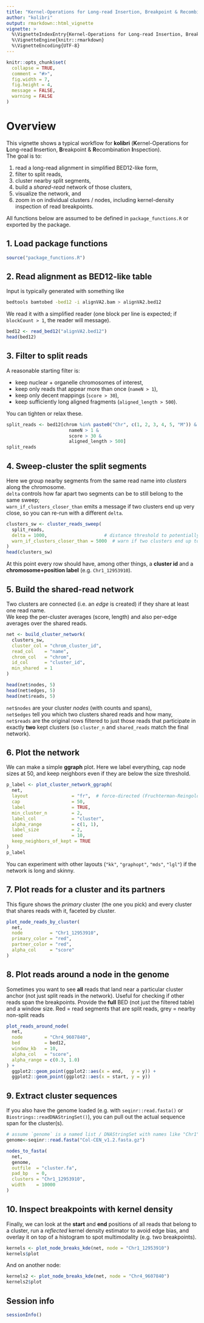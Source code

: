 ```yaml
---
title: "Kernel-Operations for Long-read Insertion, Breakpoint & Recombination Inspection"
author: "kolibri"
output: rmarkdown::html_vignette
vignette: >
  %\VignetteIndexEntry{Kernel-Operations for Long-read Insertion, Breakpoint & Recombination Inspection}
  %\VignetteEngine{knitr::rmarkdown}
  %\VignetteEncoding{UTF-8}
---
```


```r
knitr::opts_chunk$set(
  collapse = TRUE,
  comment = "#>",
  fig.width = 7,
  fig.height = 4,
  message = FALSE,
  warning = FALSE
)
```

# Overview

This vignette shows a typical workflow for **kolibri** (**K**ernel-Operations for **L**ong-read **I**nsertion, **B**reakpoint & **R**ecombination **I**nspection).  
The goal is to:

1. read a long-read alignment in simplified BED12-like form,
2. filter to split reads,
3. cluster nearby split segments,
4. build a *shared-read* network of those clusters,
5. visualize the network, and
6. zoom in on individual clusters / nodes, including kernel-density inspection of read breakpoints.

All functions below are assumed to be defined in `package_functions.R` or exported by the package.

## 1. Load package functions

```r
source("package_functions.R")
```

## 2. Read alignment as BED12-like table

Input is typically generated with something like

```sh
bedtools bamtobed -bed12 -i alignVA2.bam > alignVA2.bed12
```

We read it with a simplified reader (one block per line is expected; if `blockCount > 1`, the reader will message).

```r
bed12 <- read_bed12("alignVA2.bed12")
head(bed12)
```

## 3. Filter to split reads

A reasonable starting filter is:

- keep nuclear + organelle chromosomes of interest,
- keep only reads that appear more than once (`nameN > 1`),
- keep only decent mappings (`score > 30`),
- keep sufficiently long aligned fragments (`aligned_length > 500`).

You can tighten or relax these.

```r
split_reads <- bed12[chrom %in% paste0("Chr", c(1, 2, 3, 4, 5, "M")) &
                       nameN > 1 &
                       score > 30 &
                       aligned_length > 500]
split_reads
```

## 4. Sweep-cluster the split segments

Here we group nearby segments from the same read name into *clusters* along the chromosome.  
`delta` controls how far apart two segments can be to still belong to the same sweep;  
`warn_if_clusters_closer_than` emits a message if two clusters end up very close, so you can re-run with a different `delta`.

```r
clusters_sw <- cluster_reads_sweep(
  split_reads,
  delta = 1000,                     # distance threshold to potentially merge
  warn_if_clusters_closer_than = 5000  # warn if two clusters end up too close
)
head(clusters_sw)
```

At this point every row should have, among other things, a **cluster id** and a **chromosome+position label** (e.g. `Chr1_12953910`).

## 5. Build the shared-read network

Two clusters are connected (i.e. an *edge* is created) if they share at least one read name.  
We keep the per-cluster averages (score, length) and also per-edge averages over the shared reads.

```r
net <- build_cluster_network(
  clusters_sw,
  cluster_col = "chrom_cluster_id",
  read_col    = "name",
  chrom_col   = "chrom",
  id_col      = "cluster_id",
  min_shared  = 1
)

head(net$nodes, 5)
head(net$edges, 5)
head(net$reads, 5)
```

`net$nodes` are your cluster *nodes* (with counts and spans),  
`net$edges` tell you which two clusters shared reads and how many,  
`net$reads` are the original rows filtered to just those reads that participate in exactly **two** kept clusters (so `cluster_n` and `shared_reads` match the final network).

## 6. Plot the network

We can make a simple **ggraph** plot. Here we label everything, cap node sizes at 50, and keep neighbors even if they are below the size threshold.

```r
p_label <- plot_cluster_network_ggraph(
  net,
  layout                = "fr",  # force-directed (Fruchterman-Reingold)
  cap                   = 50,
  label                 = TRUE,
  min_cluster_n         = 2,
  label_col             = "cluster",
  alpha_range           = c(1, 1),
  label_size            = 2,
  seed                  = 10,
  keep_neighbors_of_kept = TRUE
)
p_label
```

You can experiment with other layouts (`"kk"`, `"graphopt"`, `"mds"`, `"lgl"`) if the network is long and skinny.

## 7. Plot reads for a cluster and its partners

This figure shows the *primary* cluster (the one you pick) and every cluster that shares reads with it, faceted by cluster.  

```r
plot_node_reads_by_cluster(
  net,
  node          = "Chr1_12953910",
  primary_color = "red",
  partner_color = "red",
  alpha_col     = "score"
)
```

## 8. Plot reads around a node in the genome

Sometimes you want to see **all** reads that land near a particular cluster anchor (not just split reads in the network). Useful for checking if other reads span the breakpoints.
Provide the **full** BED (not just the filtered table) and a window size.
Red = read segments that are split reads, grey = nearby non-split reads

```r
plot_reads_around_node(
  net,
  node        = "Chr4_9607840",
  bed         = bed12,
  window_kb   = 10,
  alpha_col   = "score",
  alpha_range = c(0.3, 1.0)
) +
  ggplot2::geom_point(ggplot2::aes(x = end,   y = y)) +
  ggplot2::geom_point(ggplot2::aes(x = start, y = y))
```

## 9. Extract cluster sequences

If you also have the genome loaded (e.g. with `seqinr::read.fasta()` or `Biostrings::readDNAStringSet()`), you can pull out the actual sequence span for the cluster(s).

```r
# assume `genome` is a named list / DNAStringSet with names like "Chr1", "Chr2", ...
genome<-seqinr::read.fasta("Col-CEN_v1.2.fasta.gz")

nodes_to_fasta(
  net,
  genome,
  outfile  = "cluster.fa",
  pad_bp   = 0,
  clusters = "Chr1_12953910",
  width    = 10000
)
```

## 10. Inspect breakpoints with kernel density

Finally, we can look at the **start** and **end** positions of all reads that belong to a cluster, run a *reflected* kernel density estimator to avoid edge bias, and overlay it on top of a histogram to spot multimodality (e.g. two breakpoints).

```r
kernels <- plot_node_breaks_kde(net, node = "Chr1_12953910")
kernels$plot
```

And on another node:

```r
kernels2 <- plot_node_breaks_kde(net, node = "Chr4_9607840")
kernels2$plot
```

## Session info

```r
sessionInfo()
```
